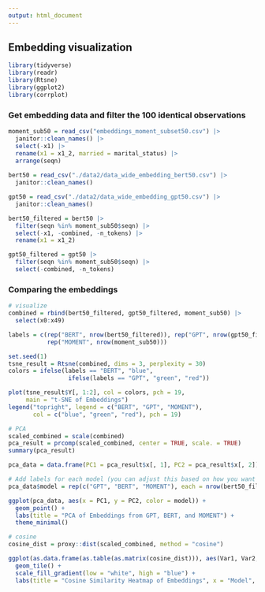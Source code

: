 ```yaml
---
output: html_document
---
```


## Embedding visualization 

```r
library(tidyverse)
library(readr)
library(Rtsne)
library(ggplot2)
library(corrplot)
```

### Get embedding data and filter the 100 identical observations 

```r
moment_sub50 = read_csv("embeddings_moment_subset50.csv") |>
  janitor::clean_names() |>
  select(-x1) |>
  rename(x1 = x1_2, married = marital_status) |>
  arrange(seqn)
  
bert50 = read_csv("./data2/data_wide_embedding_bert50.csv") |>
  janitor::clean_names()

gpt50 = read_csv("./data2/data_wide_embedding_gpt50.csv") |>
  janitor::clean_names()
```

```r
bert50_filtered = bert50 |> 
  filter(seqn %in% moment_sub50$seqn) |>
  select(-x1, -combined, -n_tokens) |>
  rename(x1 = x1_2)

gpt50_filtered = gpt50 |> 
  filter(seqn %in% moment_sub50$seqn) |>
  select(-combined, -n_tokens) 
```

### Comparing the embeddings 

```r
# visualize 
combined = rbind(bert50_filtered, gpt50_filtered, moment_sub50) |>
  select(x0:x49)

labels = c(rep("BERT", nrow(bert50_filtered)), rep("GPT", nrow(gpt50_filtered)), 
           rep("MOMENT", nrow(moment_sub50)))

set.seed(1)
tsne_result = Rtsne(combined, dims = 3, perplexity = 30)
colors = ifelse(labels == "BERT", "blue",
                 ifelse(labels == "GPT", "green", "red"))

plot(tsne_result$Y[, 1:2], col = colors, pch = 19,
     main = "t-SNE of Embeddings")
legend("topright", legend = c("BERT", "GPT", "MOMENT"),
       col = c("blue", "green", "red"), pch = 19)
```


```r
# PCA 
scaled_combined = scale(combined)
pca_result = prcomp(scaled_combined, center = TRUE, scale. = TRUE)
summary(pca_result)

pca_data = data.frame(PC1 = pca_result$x[, 1], PC2 = pca_result$x[, 2])

# Add labels for each model (you can adjust this based on how you want to color them)
pca_data$model = rep(c("GPT", "BERT", "MOMENT"), each = nrow(bert50_filtered))

ggplot(pca_data, aes(x = PC1, y = PC2, color = model)) +
  geom_point() +
  labs(title = "PCA of Embeddings from GPT, BERT, and MOMENT") +
  theme_minimal()
```



```r
# cosine 
cosine_dist = proxy::dist(scaled_combined, method = "cosine")

ggplot(as.data.frame(as.table(as.matrix(cosine_dist))), aes(Var1, Var2, fill = Freq)) +
  geom_tile() +
  scale_fill_gradient(low = "white", high = "blue") +
  labs(title = "Cosine Similarity Heatmap of Embeddings", x = "Model", y = "Model")
```


